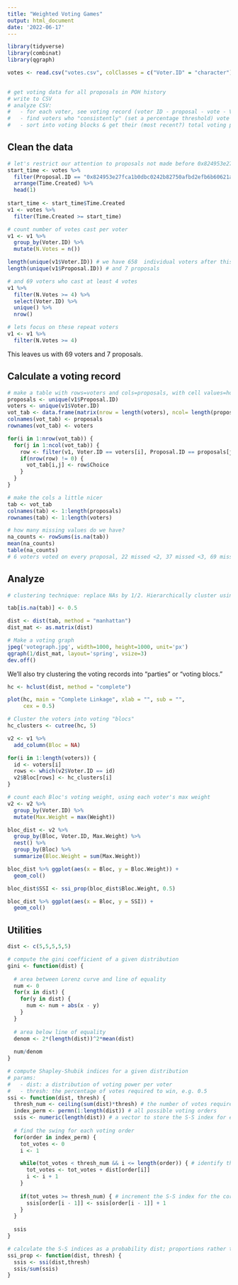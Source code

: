 ```yaml
---
title: "Weighted Voting Games"
output: html_document
date: '2022-06-17'
---
```


```r
library(tidyverse)
library(combinat)
library(qgraph)

votes <- read.csv("votes.csv", colClasses = c("Voter.ID" = "character")) # Voter.ID will be read as a hex number
                                                                         #  if type is unspecified
```

```r
# get voting data for all proposals in POH history
# write to CSV
# analyze CSV:
#   - for each voter, see voting record (voter ID - proposal - vote - VP)
#   - find voters who "consistently" (set a percentage threshold) vote the same way 
#   - sort into voting blocks & get their (most recent?) total voting power
```

## Clean the data
```r
# let's restrict our attention to proposals not made before 0x824953e27fca1b0dbc0242b82750afbd2efb6b60621a6383674653bc826ef9c8
start_time <- votes %>%
  filter(Proposal.ID == "0x824953e27fca1b0dbc0242b82750afbd2efb6b60621a6383674653bc826ef9c8") %>%
  arrange(Time.Created) %>%
  head(1)
 
start_time <- start_time$Time.Created
v1 <- votes %>%
  filter(Time.Created >= start_time)

# count number of votes cast per voter
v1 <- v1 %>%
  group_by(Voter.ID) %>%
  mutate(N.Votes = n())

length(unique(v1$Voter.ID)) # we have 658  individual voters after this time
length(unique(v1$Proposal.ID)) # and 7 proposals

# and 69 voters who cast at least 4 votes
v1 %>%
  filter(N.Votes >= 4) %>%
  select(Voter.ID) %>%
  unique() %>%
  nrow()

# lets focus on these repeat voters
v1 <- v1 %>%
  filter(N.Votes >= 4) 
```

This leaves us with 69 voters and 7 proposals.


## Calculate a voting record
```r
# make a table with rows=voters and cols=proposals, with cell values=how they voted.
proposals <- unique(v1$Proposal.ID)
voters <- unique(v1$Voter.ID)
vot_tab <- data.frame(matrix(nrow = length(voters), ncol= length(proposals)))
colnames(vot_tab) <- proposals
rownames(vot_tab) <- voters

for(i in 1:nrow(vot_tab)) {
  for(j in 1:ncol(vot_tab)) {
    row <- filter(v1, Voter.ID == voters[i], Proposal.ID == proposals[j])
    if(nrow(row) != 0) {
      vot_tab[i,j] <- row$Choice
    }
  }
}

# make the cols a little nicer
tab <- vot_tab
colnames(tab) <- 1:length(proposals)
rownames(tab) <- 1:length(voters)

# how many missing values do we have?
na_counts <- rowSums(is.na(tab))
mean(na_counts)
table(na_counts)
# 6 voters voted on every proposal, 22 missed <2, 37 missed <3, 69 missed 3 or less. Where should we draw the line? Maybe try imputing values and see what happens?
```


## Analyze
```r
# clustering technique: replace NAs by 1/2. Hierarchically cluster using manhattan/taxicab metric. Complete, average, or single linkage?

tab[is.na(tab)] <- 0.5

dist <- dist(tab, method = "manhattan")
dist_mat <- as.matrix(dist)

# Make a voting graph
jpeg('votegraph.jpg', width=1000, height=1000, unit='px')
qgraph(1/dist_mat, layout='spring', vsize=3)
dev.off()
```

We'll also try clustering the voting records into "parties" or "voting blocs."
```r
hc <- hclust(dist, method = "complete")

plot(hc, main = "Complete Linkage", xlab = "", sub = "",
     cex = 0.5)
```


```r
# Cluster the voters into voting "blocs"
hc_clusters <- cutree(hc, 5)

v2 <- v1 %>%
  add_column(Bloc = NA)

for(i in 1:length(voters)) {
  id <- voters[i]
  rows <- which(v2$Voter.ID == id)
  v2$Bloc[rows] <- hc_clusters[i]
}

# count each Bloc's voting weight, using each voter's max weight
v2 <- v2 %>%
  group_by(Voter.ID) %>%
  mutate(Max.Weight = max(Weight))

bloc_dist <- v2 %>%
  group_by(Bloc, Voter.ID, Max.Weight) %>%
  nest() %>%
  group_by(Bloc) %>%
  summarize(Bloc.Weight = sum(Max.Weight))

bloc_dist %>% ggplot(aes(x = Bloc, y = Bloc.Weight)) +
  geom_col()

bloc_dist$SSI <- ssi_prop(bloc_dist$Bloc.Weight, 0.5)

bloc_dist %>% ggplot(aes(x = Bloc, y = SSI)) +
  geom_col()
```


## Utilities
```r
dist <- c(5,5,5,5,5)
```

```r
# compute the gini coefficient of a given distribution
gini <- function(dist) {
  
  # area between Lorenz curve and line of equality
  num <- 0
  for(x in dist) {
    for(y in dist) {
      num <- num + abs(x - y)
    }
  }
  
  # area below line of equality
  denom <- 2*(length(dist))^2*mean(dist)
  
  num/denom
}
```

```r
# compute Shapley-Shubik indices for a given distribution 
# params:
#   - dist: a distribution of voting power per voter
#   - thresh: the percentage of votes required to win, e.g. 0.5
ssi <- function(dist, thresh) {
  thresh_num <- ceiling(sum(dist)*thresh) # the number of votes required to win
  index_perm <- permn(1:length(dist)) # all possible voting orders
  ssis <- numeric(length(dist)) # a vector to store the S-S index for each voter
  
  # find the swing for each voting order
  for(order in index_perm) {
    tot_votes <- 0
    i <- 1

    while(tot_votes < thresh_num && i <= length(order)) { # identify the swing or determine that there is none
      tot_votes <- tot_votes + dist[order[i]]
      i <- i + 1
    }
    
    if(tot_votes >= thresh_num) { # increment the S-S index for the correct voter if the measure passed
      ssis[order[i - 1]] <- ssis[order[i - 1]] + 1
    }
  }
  
  ssis
}
```

```r
# calculate the S-S indices as a probability dist; proportions rather than sums
ssi_prop <- function(dist, thresh) {
  ssis <- ssi(dist,thresh)
  ssis/sum(ssis)
}
```


